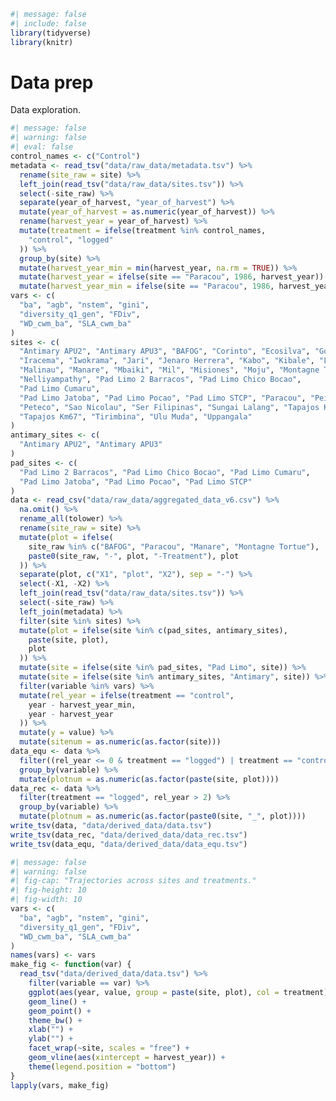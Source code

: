 ```r
#| message: false
#| include: false
library(tidyverse)
library(knitr)
```

# Data prep {.unnumbered}

Data exploration.

```r
#| message: false
#| warning: false
#| eval: false
control_names <- c("Control")
metadata <- read_tsv("data/raw_data/metadata.tsv") %>%
  rename(site_raw = site) %>%
  left_join(read_tsv("data/raw_data/sites.tsv")) %>%
  select(-site_raw) %>%
  separate(year_of_harvest, "year_of_harvest") %>%
  mutate(year_of_harvest = as.numeric(year_of_harvest)) %>%
  rename(harvest_year = year_of_harvest) %>%
  mutate(treatment = ifelse(treatment %in% control_names,
    "control", "logged"
  )) %>%
  group_by(site) %>%
  mutate(harvest_year_min = min(harvest_year, na.rm = TRUE)) %>%
  mutate(harvest_year = ifelse(site == "Paracou", 1986, harvest_year)) %>%
  mutate(harvest_year_min = ifelse(site == "Paracou", 1986, harvest_year_min))
vars <- c(
  "ba", "agb", "nstem", "gini",
  "diversity_q1_gen", "FDiv",
  "WD_cwm_ba", "SLA_cwm_ba"
)
sites <- c(
  "Antimary APU2", "Antimary APU3", "BAFOG", "Corinto", "Ecosilva", "Gola",
  "Iracema", "Iwokrama", "Jari", "Jenaro Herrera", "Kabo", "Kibale", "Lesong",
  "Malinau", "Manare", "Mbaiki", "Mil", "Misiones", "Moju", "Montagne Tortue",
  "Nelliyampathy", "Pad Limo 2 Barracos", "Pad Limo Chico Bocao",
  "Pad Limo Cumaru",
  "Pad Limo Jatoba", "Pad Limo Pocao", "Pad Limo STCP", "Paracou", "Peixoto",
  "Peteco", "Sao Nicolau", "Ser Filipinas", "Sungai Lalang", "Tapajos Km114",
  "Tapajos Km67", "Tirimbina", "Ulu Muda", "Uppangala"
)
antimary_sites <- c(
  "Antimary APU2", "Antimary APU3"
)
pad_sites <- c(
  "Pad Limo 2 Barracos", "Pad Limo Chico Bocao", "Pad Limo Cumaru",
  "Pad Limo Jatoba", "Pad Limo Pocao", "Pad Limo STCP"
)
data <- read_csv("data/raw_data/aggregated_data_v6.csv") %>%
  na.omit() %>%
  rename_all(tolower) %>%
  rename(site_raw = site) %>%
  mutate(plot = ifelse(
    site_raw %in% c("BAFOG", "Paracou", "Manare", "Montagne Tortue"),
    paste0(site_raw, "-", plot, "-Treatment"), plot
  )) %>% 
  separate(plot, c("X1", "plot", "X2"), sep = "-") %>%
  select(-X1, -X2) %>%
  left_join(read_tsv("data/raw_data/sites.tsv")) %>%
  select(-site_raw) %>%
  left_join(metadata) %>%
  filter(site %in% sites) %>%
  mutate(plot = ifelse(site %in% c(pad_sites, antimary_sites),
    paste(site, plot),
    plot
  )) %>%
  mutate(site = ifelse(site %in% pad_sites, "Pad Limo", site)) %>%
  mutate(site = ifelse(site %in% antimary_sites, "Antimary", site)) %>%
  filter(variable %in% vars) %>%
  mutate(rel_year = ifelse(treatment == "control",
    year - harvest_year_min,
    year - harvest_year
  )) %>%
  mutate(y = value) %>%
  mutate(sitenum = as.numeric(as.factor(site)))
data_equ <- data %>%
  filter((rel_year <= 0 & treatment == "logged") | treatment == "control") %>%
  group_by(variable) %>%
  mutate(plotnum = as.numeric(as.factor(paste(site, plot))))
data_rec <- data %>%
  filter(treatment == "logged", rel_year > 2) %>%
  group_by(variable) %>%
  mutate(plotnum = as.numeric(as.factor(paste0(site, "_", plot))))
write_tsv(data, "data/derived_data/data.tsv")
write_tsv(data_rec, "data/derived_data/data_rec.tsv")
write_tsv(data_equ, "data/derived_data/data_equ.tsv")
```

```r
#| message: false
#| warning: false
#| fig-cap: "Trajectories across sites and treatments."
#| fig-height: 10
#| fig-width: 10
vars <- c(
  "ba", "agb", "nstem", "gini",
  "diversity_q1_gen", "FDiv",
  "WD_cwm_ba", "SLA_cwm_ba"
)
names(vars) <- vars
make_fig <- function(var) {
  read_tsv("data/derived_data/data.tsv") %>%
    filter(variable == var) %>%
    ggplot(aes(year, value, group = paste(site, plot), col = treatment)) +
    geom_line() +
    geom_point() +
    theme_bw() +
    xlab("") +
    ylab("") +
    facet_wrap(~site, scales = "free") +
    geom_vline(aes(xintercept = harvest_year)) +
    theme(legend.position = "bottom")
}
lapply(vars, make_fig)
```
